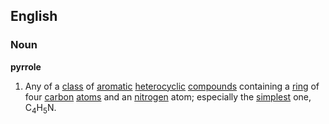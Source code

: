 ==English==
===Noun===
{{wikipedia}}
'''pyrrole'''
#{{chemistry}} Any of a [[class]] of [[aromatic]] [[heterocyclic]] [[compound]]s containing a [[ring]] of four [[carbon]] [[atom]]s and an [[nitrogen]] atom; especially the [[simplest]] one, C<sub>4</sub>H<sub>5</sub>N.